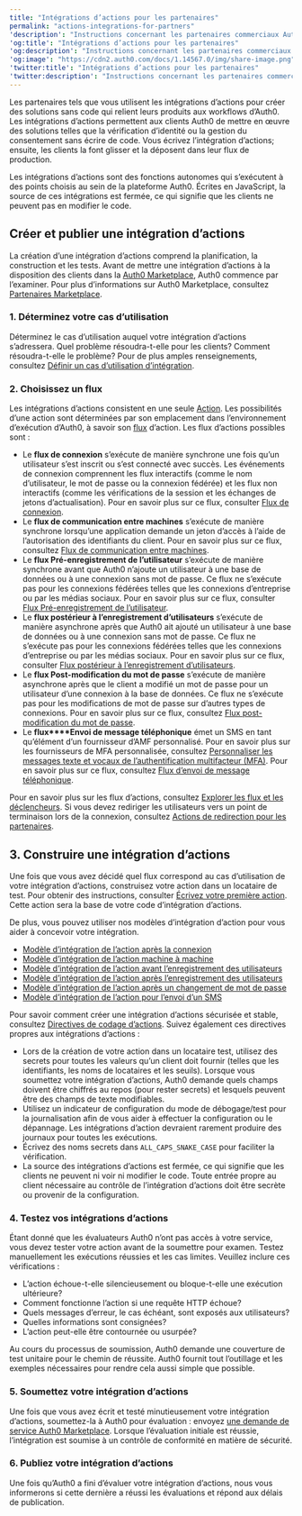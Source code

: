 ```yaml
---
title: "Intégrations d’actions pour les partenaires"
permalink: "actions-integrations-for-partners"
'description': "Instructions concernant les partenaires commerciaux Auth0 dans le but de créer des solutions « no-code » qui relient les produits tiers aux workflows d’Auth0"
'og:title': "Intégrations d’actions pour les partenaires"
'og:description': "Instructions concernant les partenaires commerciaux Auth0 dans le but de créer des solutions « no-code » qui relient les produits tiers aux workflows d’Auth0"
'og:image': "https://cdn2.auth0.com/docs/1.14567.0/img/share-image.png"
'twitter:title': "Intégrations d’actions pour les partenaires"
'twitter:description': "Instructions concernant les partenaires commerciaux Auth0 dans le but de créer des solutions « no-code » qui relient les produits tiers aux workflows d’Auth0"
---
```


Les partenaires tels que vous utilisent les intégrations d’actions pour créer des solutions sans code qui relient leurs produits aux workflows d’Auth0. Les intégrations d’actions permettent aux clients Auth0 de mettre en œuvre des solutions telles que la vérification d’identité ou la gestion du consentement sans écrire de code. Vous écrivez l’intégration d’actions; ensuite, les clients la font glisser et la déposent dans leur flux de production.

Les intégrations d’actions sont des fonctions autonomes qui s’exécutent à des points choisis au sein de la plateforme Auth0. Écrites en JavaScript, la source de ces intégrations est fermée, ce qui signifie que les clients ne peuvent pas en modifier le code.

## Créer et publier une intégration d’actions

La création d’une intégration d’actions comprend la planification, la construction et les tests. Avant de mettre une intégration d’actions à la disposition des clients dans la [Auth0 Marketplace](https://marketplace.auth0.com/), Auth0 commence par l’examiner. Pour plus d’informations sur Auth0 Marketplace, consultez [Partenaires Marketplace](https://auth0.com/docs/customize/integrations/marketplace-partners).

### 1. Déterminez votre cas d’utilisation

Déterminez le cas d’utilisation auquel votre intégration d’actions s’adressera. Quel problème résoudra-t-elle pour les clients? Comment résoudra-t-elle le problème? Pour de plus amples renseignements, consultez [Définir un cas d’utilisation d’intégration](/docs/docs/fr-ca/customize/integrations/marketplace-partners/defining-an-integration-use-case).

### 2. Choisissez un flux

Les intégrations d’actions consistent en une seule [Action](/docs/docs/fr-ca/customize/actions). Les possibilités d’une action sont déterminées par son emplacement dans l’environnement d’exécution d’Auth0, à savoir son [flux](/docs/docs/fr-ca/customize/actions/explore-triggers) d’action. Les flux d’actions possibles sont :

* Le **flux de connexion** s’exécute de manière synchrone une fois qu’un utilisateur s’est inscrit ou s’est connecté avec succès. Les événements de connexion comprennent les flux interactifs (comme le nom d’utilisateur, le mot de passe ou la connexion fédérée) et les flux non interactifs (comme les vérifications de la session et les échanges de jetons d’actualisation). Pour en savoir plus sur ce flux, consulter [Flux de connexion](/docs/docs/fr-ca/customize/actions/explore-triggers/signup-and-login-triggers/login-trigger).
* Le **flux de communication entre machines** s’exécute de manière synchrone lorsqu’une application demande un jeton d’accès à l’aide de l’autorisation des identifiants du client. Pour en savoir plus sur ce flux, consultez [Flux de communication entre machines](/docs/docs/fr-ca/customize/actions/explore-triggers/machine-to-machine-trigger).
* Le **flux Pré-enregistrement de l’utilisateur** s’exécute de manière synchrone avant que Auth0 n’ajoute un utilisateur à une base de données ou à une connexion sans mot de passe. Ce flux ne s’exécute pas pour les connexions fédérées telles que les connexions d’entreprise ou par les médias sociaux. Pour en savoir plus sur ce flux, consulter [Flux Pré-enregistrement de l’utilisateur](/docs/docs/fr-ca/customize/actions/explore-triggers/signup-and-login-triggers/pre-user-registration-trigger).
* Le **flux postérieur à l’enregistrement d’utilisateurs** s’exécute de manière asynchrone après que Auth0 ait ajouté un utilisateur à une base de données ou à une connexion sans mot de passe. Ce flux ne s’exécute pas pour les connexions fédérées telles que les connexions d’entreprise ou par les médias sociaux. Pour en savoir plus sur ce flux, consulter [Flux postérieur à l’enregistrement d’utilisateurs](/docs/docs/fr-ca/customize/actions/explore-triggers/signup-and-login-triggers/post-user-registration-trigger).
* Le **flux Post-modification du mot de passe** s’exécute de manière asynchrone après que le client a modifié un mot de passe pour un utilisateur d’une connexion à la base de données. Ce flux ne s’exécute pas pour les modifications de mot de passe sur d’autres types de connexions. Pour en savoir plus sur ce flux, consultez [Flux post-modification du mot de passe](/docs/docs/fr-ca/customize/actions/explore-triggers/password-reset-triggers/post-change-password-trigger).
* Le **flux****Envoi de message téléphonique** émet un SMS en tant qu’élément d’un fournisseur d’AMF personnalisé. Pour en savoir plus sur les fournisseurs de <Tooltip href="/docs/docs/fr-ca/glossary?term=multifactor-authentication" tip="Authentification multifacteur (MFA)
Processus d’authentification de l’utilisateur qui utilise un facteur en plus du nom d’utilisateur et du mot de passe, tel qu’un code par SMS." cta="Voir le glossaire">MFA</Tooltip> personnalisée, consultez [Personnaliser les messages texte et vocaux de l’authentification multifacteur (MFA)](/docs/docs/fr-ca/customize/customize-sms-or-voice-messages). Pour en savoir plus sur ce flux, consultez [Flux d’envoi de message téléphonique](/docs/docs/fr-ca/customize/actions/explore-triggers/mfa-notifications-trigger).

Pour en savoir plus sur les flux d’actions, consultez [Explorer les flux et les déclencheurs](/docs/docs/fr-ca/customize/actions/explore-triggers). Si vous devez rediriger les utilisateurs vers un point de terminaison lors de la connexion, consultez [Actions de redirection pour les partenaires](/docs/docs/fr-ca/customize/integrations/marketplace-partners/redirect-actions-for-partners).

## 3. Construire une intégration d’actions

Une fois que vous avez décidé quel flux correspond au cas d’utilisation de votre intégration d’actions, construisez votre action dans un locataire de test. Pour obtenir des instructions, consulter [Écrivez votre première action](/docs/docs/fr-ca/customize/actions/write-your-first-action). Cette action sera la base de votre code d’intégration d’actions.

De plus, vous pouvez utiliser nos modèles d’intégration d’action pour vous aider à concevoir votre intégration.

* [Modèle d’intégration de l’action après la connexion](https://github.com/auth0-marketplace/TEMPLATE-action-post-login)
* [Modèle d’intégration de l’action machine à machine](https://github.com/auth0-marketplace/TEMPLATE-action-client-credentials)
* [Modèle d’intégration de l’action avant l’enregistrement des utilisateurs](https://github.com/auth0-marketplace/TEMPLATE-action-pre-user-registration)
* [Modèle d’intégration de l’action après l’enregistrement des utilisateurs](https://github.com/auth0-marketplace/TEMPLATE-action-post-user-registration)
* [Modèle d’intégration de l’action après un changement de mot de passe](https://github.com/auth0-marketplace/TEMPLATE-action-post-password-change)
* [Modèle d’intégration de l’action pour l’envoi d’un SMS](https://github.com/auth0-marketplace/TEMPLATE-action-phone-message)

Pour savoir comment créer une intégration d’actions sécurisée et stable, consultez [Directives de codage d’actions](/docs/docs/fr-ca/customize/actions/action-coding-guidelines). Suivez également ces directives propres aux intégrations d’actions :

* Lors de la création de votre action dans un locataire test, utilisez des secrets pour toutes les valeurs qu’un client doit fournir (telles que les identifiants, les noms de locataires et les seuils). Lorsque vous soumettez votre intégration d’actions, Auth0 demande quels champs doivent être chiffrés au repos (pour rester secrets) et lesquels peuvent être des champs de texte modifiables.
* Utilisez un indicateur de configuration du mode de débogage/test pour la journalisation afin de vous aider à effectuer la configuration ou le dépannage. Les intégrations d’action devraient rarement produire des journaux pour toutes les exécutions.
* Écrivez des noms secrets dans `ALL_CAPS_SNAKE_CASE` pour faciliter la vérification.
* La source des intégrations d’actions est fermée, ce qui signifie que les clients ne peuvent ni voir ni modifier le code. Toute entrée propre au client nécessaire au contrôle de l’intégration d’actions doit être secrète ou provenir de la configuration.

### 4. Testez vos intégrations d’actions

Étant donné que les évaluateurs Auth0 n’ont pas accès à votre service, vous devez tester votre action avant de la soumettre pour examen. Testez manuellement les exécutions réussies et les cas limites. Veuillez inclure ces vérifications :

* L’action échoue-t-elle silencieusement ou bloque-t-elle une exécution ultérieure?
* Comment fonctionne l’action si une requête HTTP échoue?
* Quels messages d’erreur, le cas échéant, sont exposés aux utilisateurs?
* Quelles informations sont consignées?
* L’action peut-elle être contournée ou usurpée?

Au cours du processus de soumission, Auth0 demande une couverture de test unitaire pour le chemin de réussite. Auth0 fournit tout l’outillage et les exemples nécessaires pour rendre cela aussi simple que possible.

### 5. Soumettez votre intégration d’actions

Une fois que vous avez écrit et testé minutieusement votre intégration d’actions, soumettez-la à Auth0 pour évaluation : envoyez [une demande de service Auth0 Marketplace](https://autheco.atlassian.net/servicedesk/customer/portal/1/group/1/create/43). Lorsque l’évaluation initiale est réussie, l’intégration est soumise à un contrôle de conformité en matière de sécurité.

### 6. Publiez votre intégration d’actions

Une fois qu’Auth0 a fini d’évaluer votre intégration d’actions, nous vous informerons si cette dernière a réussi les évaluations et répond aux délais de publication.